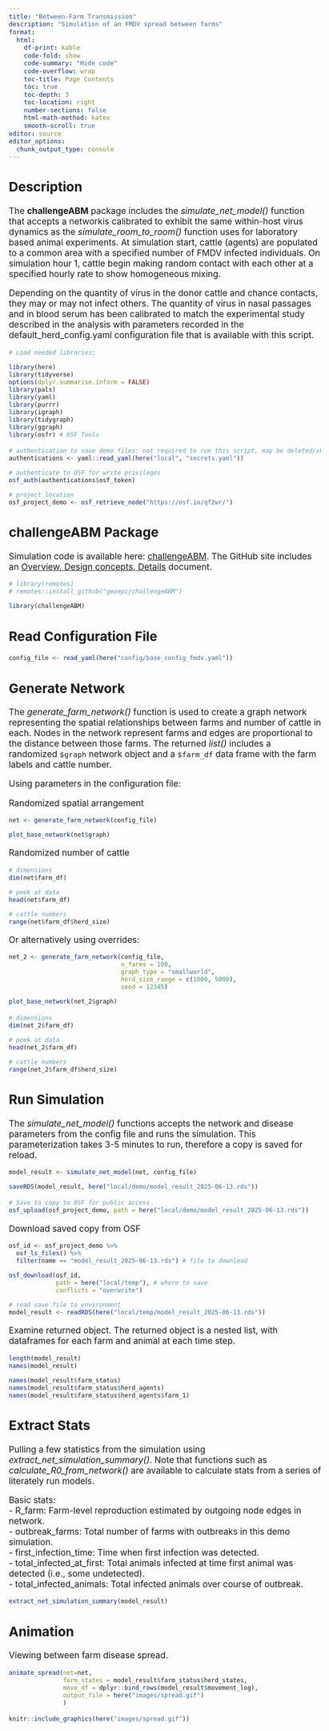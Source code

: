 ```yaml
---
title: "Between-Farm Transmission"
description: "Simulation of an FMDV spread between farms"
format:
  html: 
    df-print: kable
    code-fold: show
    code-summary: "Hide code"
    code-overflow: wrap
    toc-title: Page Contents
    toc: true
    toc-depth: 3
    toc-location: right
    number-sections: false
    html-math-method: katex
    smooth-scroll: true
editor: source
editor_options: 
  chunk_output_type: console
---
```

```{=html}
<style type="text/css">

body, td {
   font-size: 13pt;
}
code.r{
  font-size: 9pt;
}
pre {
  font-size: 11pt
}
</style>
```

## Description  
The **challengeABM** package includes the *simulate_net_model()* function that accepts a networkis calibrated to exhibit the same within-host virus dynamics as the *simulate_room_to_room()* function uses for laboratory based animal experiments.  At simulation start, cattle (agents) are populated to a common area with a specified number of FMDV infected individuals.  On simulation hour 1, cattle begin making random contact with each other at a specified hourly rate to show homogeneous mixing.  

Depending on the quantity of virus in the donor cattle and chance contacts, they may or may not infect others.  The quantity of virus in nasal passages and in blood serum has been calibrated to match the experimental study described in the analysis with parameters recorded in the default_herd_config.yaml configuration file that is available with this script. 

```r
# Load needed libraries: 

library(here)
library(tidyverse)
options(dplyr.summarise.inform = FALSE)
library(pals)
library(yaml)
library(purrr)
library(igraph)
library(tidygraph)
library(ggraph)
library(osfr) # OSF Tools
```

```r
# authentication to save demo files: not required to run this script, may be deleted/skipped
authentications <- yaml::read_yaml(here("local", "secrets.yaml"))

# authenticate to OSF for write privileges
osf_auth(authentications$osf_token)

# project location
osf_project_demo <- osf_retrieve_node("https://osf.io/qf2wr/")
```

## challengeABM Package       
Simulation code is available here: [challengeABM](https://github.com/geoepi/challengeABM). The GitHub site includes an [Overview, Design concepts, Details](https://github.com/geoepi/challengeABM/blob/main/ODD_Decription.md) document.   
```r
# library(remotes)
# remotes::install_github("geoepi/challengeABM")

library(challengeABM)
```

##  Read Configuration File
```r
config_file <- read_yaml(here("config/base_config_fmdv.yaml"))
```

## Generate Network
The *generate_farm_network()* function is used to create a graph network representing the spatial relationships between farms and number of cattle in each.  Nodes in the network represent farms and edges are proportional to the distance between those farms.  The returned *list()* includes a randomized `$graph` network object and a `$farm_df` data frame with the farm labels and cattle number.     
  
Using parameters in the configuration file:
   
Randomized spatial arrangement     
```r
net <- generate_farm_network(config_file)

plot_base_network(net$graph)
```
   
Randomized number of cattle     
```r
# dimensions
dim(net$farm_df)

# peek at data
head(net$farm_df)

# cattle numbers
range(net$farm_df$herd_size)
```
   
Or alternatively using overrides: 
```r
net_2 <- generate_farm_network(config_file,
                               n_farms = 100,
                               graph_type = "smallworld",
                               herd_size_range = c(1000, 5000),
                               seed = 12345)

plot_base_network(net_2$graph)
```

```r
# dimensions
dim(net_2$farm_df)

# peek at data
head(net_2$farm_df)

# cattle numbers
range(net_2$farm_df$herd_size)
```

## Run Simulation
The *simulate_net_model()* functions accepts the network and disease parameters from the config file and runs the simulation. This parameterization takes 3-5 minutes to run, therefore a copy is saved for reload.  
  

```r
model_result <- simulate_net_model(net, config_file)

saveRDS(model_result, here("local/demo/model_result_2025-06-13.rds"))
```
  
```r
# Save to copy to OSF for public access
osf_upload(osf_project_demo, path = here("local/demo/model_result_2025-06-13.rds"))
```

Download saved copy from OSF
```r
osf_id <- osf_project_demo %>%
  osf_ls_files() %>%
  filter(name == "model_result_2025-06-13.rds") # file to download

osf_download(osf_id,
             path = here("local/temp"), # where to save
             conflicts = "overwrite")

# read save file to environment
model_result <- readRDS(here("local/temp/model_result_2025-06-13.rds"))
```

Examine returned object.  The returned object is a nested list, with dataframes for each farm and animal at each time step.  
```r
length(model_result)
names(model_result)

names(model_result$farm_status)
names(model_result$farm_status$herd_agents)
names(model_result$farm_status$herd_agents$farm_1)
```


## Extract Stats  
Pulling a few statistics from the simulation using *extract_net_simulation_summary()*.  Note that functions such as *calculate_R0_from_network()* are available to calculate stats from a series of literately run models.   
   
Basic stats:  
- R_farm: Farm-level reproduction estimated by outgoing node edges in network.  
- outbreak_farms: Total number of farms with outbreaks in this demo simulation.  
- first_infection_time: Time when first infection was detected.  
- total_infected_at_first: Total animals infected at time first animal was detected (i.e., some undetected).   
- total_infected_animals: Total infected animals over course of outbreak.   
```r
extract_net_simulation_summary(model_result)
```


## Animation  
Viewing between farm disease spread.   
```r
animate_spread(net=net,
               farm_states = model_result$farm_status$herd_states, 
               move_df = dplyr::bind_rows(model_result$movement_log),
               output_file = here("images/spread.gif")
               )
```
```r
knitr::include_graphics(here("images/spread.gif"))
```
